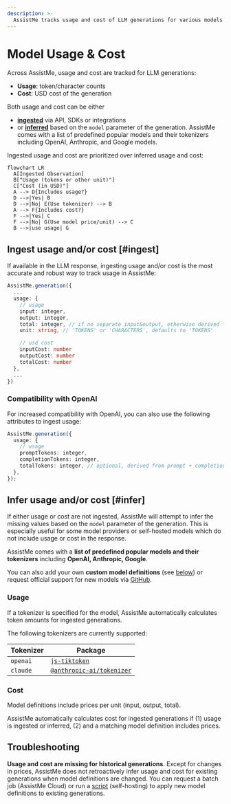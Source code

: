 ```yaml
---
description: >-
  AssistMe tracks usage and cost of LLM generations for various models (incl OpenAI, Anthropic, Google, and more). Add your own model definitions to track any model or custom pricing.
---
```


# Model Usage & Cost

Across AssistMe, usage and cost are tracked for LLM generations:

- **Usage**: token/character counts
- **Cost**: USD cost of the generation

Both usage and cost can be either

- [**ingested**](#ingest) via API, SDKs or integrations
- or [**inferred**](#infer) based on the `model` parameter of the generation. AssistMe comes with a list of predefined popular models and their tokenizers including OpenAI, Anthropic, and Google models.

Ingested usage and cost are prioritized over inferred usage and cost:

```mermaid
flowchart LR
  A[Ingested Observation]
  B["Usage (tokens or other unit)"]
  C["Cost (in USD)"]
  A --> D{Includes usage?}
  D -->|Yes| B
  D -->|No| E(Use tokenizer) --> B
  A --> F{Includes cost?}
  F -->|Yes| C
  F -->|No| G(Use model price/unit) --> C
  B -->|use usage| G
```

## Ingest usage and/or cost [#ingest]

If available in the LLM response, ingesting usage and/or cost is the most accurate and robust way to track usage in AssistMe:

```typescript
AssistMe.generation({
  ...
  usage: {
    // usage
    input: integer,
    output: integer,
    total: integer, // if no separate input&output, otherwise derived from input + output
    unit: string, // 'TOKENS' or 'CHARACTERS', defaults to 'TOKENS'

    // usd cost
    inputCost: number
    outputCost: number
    totalCost: number
  },
  ...
})
```

### Compatibility with OpenAI

For increased compatibility with OpenAI, you can also use the following attributes to ingest usage:

```typescript
AssistMe.generation({
  usage: {
    // usage
    promptTokens: integer,
    completionTokens: integer,
    totalTokens: integer, // optional, derived from prompt + completion
  },
});
```

## Infer usage and/or cost [#infer]

If either usage or cost are not ingested, AssistMe will attempt to infer the missing values based on the `model` parameter of the generation. This is especially useful for some model providers or self-hosted models which do not include usage or cost in the response.

AssistMe comes with a **list of predefined popular models and their tokenizers** including **OpenAI, Anthropic, Google**.

You can also add your own **custom model definitions** (see [below](#custom-model-definitions)) or request official support for new models via [GitHub](/issue).

### Usage

If a tokenizer is specified for the model, AssistMe automatically calculates token amounts for ingested generations.

The following tokenizers are currently supported:

| Tokenizer | Package                                                                            |
| --------- | ---------------------------------------------------------------------------------- |
| `openai`  | [`js-tiktoken`](https://www.npmjs.com/package/js-tiktoken)                         |
| `claude`  | [`@anthropic-ai/tokenizer`](https://www.npmjs.com/package/@anthropic-ai/tokenizer) |

### Cost

Model definitions include prices per unit (input, output, total).

AssistMe automatically calculates cost for ingested generations if (1) usage is ingested or inferred, (2) and a matching model definition includes prices.

## Troubleshooting

**Usage and cost are missing for historical generations**. Except for changes in prices, AssistMe does not retroactively infer usage and cost for existing generations when model definitions are changed. You can request a batch job (AssistMe Cloud) or run a [script](/docs/deployment/self-host#migrate-models) (self-hosting) to apply new model definitions to existing generations.
